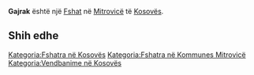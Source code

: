 {{Fshat në Kosovës
 | Emri                = Gajrak
| sqi_D_name = Gajrak
| sqi_D_FULL_NAME_RO = Gajrak
| sqi_D_FULL_NAME_ND_RO = Gajrak
| sqi_D_SORT_NAME_RG = GAJRAK
| sqi_D_FULL_NAME_RG = Gajrak
| sqi_D_FULL_NAME_ND_RG = Gajrak
| srp_N_name = Gajrak
| srp_N_FULL_NAME_RO = Gajrak
| srp_N_FULL_NAME_ND_RO = Gajrak
| srp_N_SORT_NAME_RG = GAJRAK
| srp_N_FULL_NAME_RG = Gajrak
| srp_N_FULL_NAME_ND_RG = Gajrak
| srp_NS_name = Гајрак
| srp_NS_FULL_NAME_RO = Гајрак
| srp_NS_FULL_NAME_ND_RO = Гајрак
| srp_NS_SORT_NAME_RG = ГАЈРАК
| srp_NS_FULL_NAME_RG = Гајрак
| srp_NS_FULL_NAME_ND_RG = Гајрак

 | Emri (Rasa dhanore) = 
 | Figura              = 
 | Shteti              = Kosovo
 | Komuna              = Mitrovicë
 | Kodi postar         = 
 | Sipërfaqja          = 

 | Popullsia           = 

 | Regj. i popullsisë  = 
 | Dend. e popullsisë  = 
 | Faqja zyrtare       = 
 <!--- Koordinatat ----> 
 | Gjerësia            = 42.460278
 | Gjatësia            = 20.752222
 | Lartësia            = 
}}
'''Gajrak''' është një [[Fshat]] në [[Mitrovicë]] të [[Kosovës]].

<!-- == Gjeografia == -->
<!-- == Historia == -->
<!-- == Demografia == -->
== Shih edhe ==
{{Komuna Mitrovicë}}
{{Kosovo-Administrata-Cung}}

[[Kategoria:Fshatra në Kosovës]]
[[Kategoria:Fshatra në Kommunes Mitrovicë]]
[[Kategoria:Vendbanime në Kosovës]]